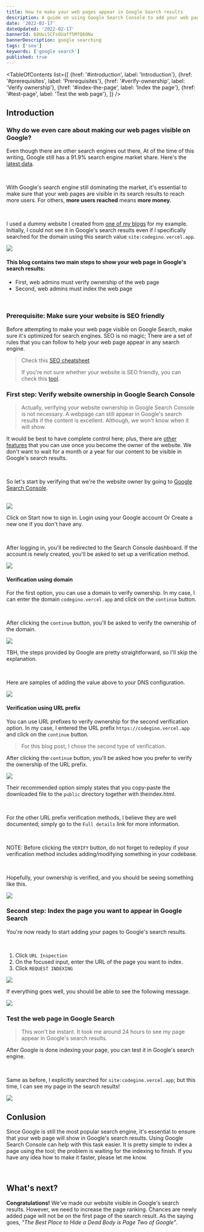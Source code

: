 ```yaml
---
title: How to make your web pages appear in Google Search results
description: A guide on using Google Search Console to add your web pages in Google Search results
date: '2022-02-17'
dateUpdated: '2022-02-17'
bannerId: 68Uwi5CFsOUaff5MfQ6ONu
bannerDescription: google searching 
tags: ['seo']
keywords: ['google search']
published: true 
---
```


<TableOfContents
  list={[
    {href: '#introduction', label: 'Introduction'},
    {href: '#prerequisites', label: 'Prerequisites'},
    {href: '#verify-ownership', label: 'Verify ownership'},
    {href: '#index-the-page', label: 'Index the page'},
    {href: '#test-page', label: 'Test the web page'},
  ]}
/>

## Introduction <Bookmark id="introduction" />

### Why do we even care about making our web pages visible on Google?

Even though there are other search engines out there, At of the time of this writing, Google still has a 91.9% search engine market share. Here's the [latest data](https://gs.statcounter.com/search-engine-market-share).

<br />

With Google's search engine still dominating the market, it's essential to make sure that your web pages are visible in its search results to reach more users. For others, **more users reached** means **more money**. 

<br />

I used a dummy website I created from [one of my blogs](https://codegino.com/blog/remix-supabase-integration) for my example. Initially, I could not see it in Google's search results even if I specifically searched for the domain using this search value `site:codegino.vercel.app`. 

<Img width={890} height={797} src="https://i.imgur.com/MhK2gYN.png" />

<br />

#### This blog contains two main steps to show your web page in Google's search results:

- First, web admins must verify ownership of the web page
- Second, web admins must index the web page

<br />

### Prerequisite: Make sure your website is SEO friendly  <Bookmark id="prerequisites" />

Before attempting to make your web page visible on Google Search, make sure it's optimized for search engines. SEO is no magic; There are a set of rules that you can follow to help your web page appear in any search engine.

> Check this [SEO cheatsheet](https://codegino.com/blog/improve-website-seo)
> 
> If you're not sure whether your website is SEO friendly, you can check this [tool](https://www.google.com/webmasters/tools/richsnippets).

### First step: Verify website ownership in Google Search Console <Bookmark id="verify-ownership" />

> Actually, verifying your website ownership in Google Search Console is not necessary.
> A webpage can still appear in Google's search results if the content is excellent. Although, we won't know when it will show.

It would be best to have complete control here; plus, there are [other features](https://direction.com/10-google-search-console-features/) that you can use once you become the owner of the website. We don't want to wait for a month or a year for our content to be visible in Google's search results.

<br />


So let's start by verifying that we're the website owner by going to [Google Search Console](https://search.google.com/search-console/about).

<br />


<Img width={1210} height={642} src="https://i.imgur.com/Xs0zt1i.png" />

Click on Start now to sign in. Login using your Google account Or Create a new one if you don't have any.

<br />

After logging in, you'll be redirected to the Search Console dashboard. If the account is newly created, you'll be asked to set up a verification method.

<Img width={849} height={705} src="https://i.imgur.com/p8RKKop.png" />

<br />


#### Verification using domain

For the first option, you can use a domain to verify ownership. In my case, I can enter the domain `codegino.vercel.app` and click on the `continue` button.

<br />

After clicking the `continue` button, you'll be asked to verify the ownership of the domain.

<Img width={643} height={517} src="https://i.imgur.com/mdYuTTJ.png" />

TBH, the steps provided by Google are pretty straightforward, so I'll skip the explanation.

<br />

Here are samples of adding the value above to your DNS configuration.

<Img width={801} height={691} src="https://i.imgur.com/F9Q92Tm.png" />

<br />

#### Verification using URL prefix

You can use URL prefixes to verify ownership for the second verification option. In my case, I entered the URL prefix `https://codegino.vercel.app` and click on the `continue` button.

> For this blog post, I chose the second type of verification.

After clicking the `continue` button, you'll be asked how you prefer to verify the ownership of the URL prefix.

<Img width={644} height={804} src="https://i.imgur.com/N55HyV3.png" />

<br />

Their recommended option simply states that you copy-paste the downloaded file to the `public` directory together with theindex.html.

<br />

For the other URL prefix verification methods, I believe they are well documented; simply go to the `Full details` link for more information.

<br />

NOTE: Before clicking the `VERIFY` button, do not forget to redeploy if your verification method includes adding/modifying something in your codebase.

<br />

Hopefully, your ownership is verified, and you should be seeing something like this.

<Img width={1088} height={437} src="https://i.imgur.com/fYzVcEq.png" />

<br />

### Second step: Index the page you want to appear in Google Search <Bookmark id="index-the-page" />

You're now ready to start adding your pages to Google's search results.

<br />


1. Click `URL Inspection`
2. On the focused input, enter the URL of the page you want to index.
3. Click `REQUEST INDEXING`

<Img width={1234} height={877} src="https://i.imgur.com/yIvhntJ.png" />

<br />

If everything goes well, you should be able to see the following message.

<Img width={1230} height={682} src="https://i.imgur.com/x0Ddyk9.png" />

<br />

### Test the web page in Google Search <Bookmark id="test-page" />

> This won't be instant. It took me around 24 hours to see my page appear in Google's search results.

After Google is done indexing your page, you can test it in Google's search engine.

<br />

Same as before, I explicitly searched for `site:codegino.vercel.app`; but this time, I can see my page in the search results!

<Img width={890} height={361} src="https://i.imgur.com/EcULuMG.png" />

<br />

## Conlusion

Since Google is still the most popular search engine, it's essential to ensure that your web page will show in Google's search results.
Using Google Search Console can help with this task easier. It is pretty simple to index a page using the tool; the problem is waiting for the indexing to finish.
If you have any idea how to make it faster, please let me know.

<br />

## What's next?

**Congratulations!** We've made our website visible in Google's search results.
However, we need to increase the page ranking. Chances are newly added page will not be on the first page of the search result. As the saying goes, _"The Best Place to Hide a Dead Body is Page Two of Google"_.
